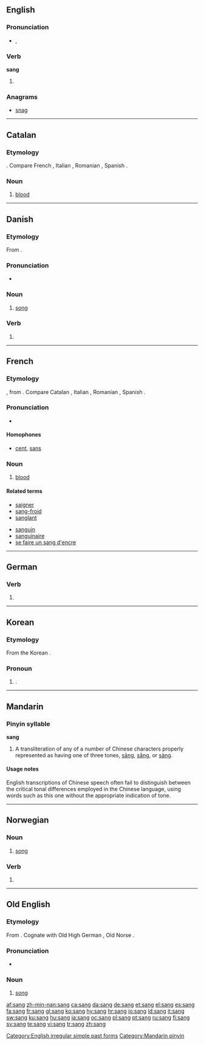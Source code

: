 {{see|Sang|sāng|sǎng|sàng|säng|sång|sáng}}
==English==

===Pronunciation===
* {{IPA|/sæŋ/}}, {{SAMPA|/"s{N/}}
*: {{rhymes|æŋ}}

===Verb===
'''sang'''

# {{simple past of|[[sing]]}}

===Anagrams===
* [[snag]]

[[Category:English irregular simple past forms]]

----

==Catalan==

===Etymology===
{{L.|ca}} {{term|sanguis|lang=ca}}. Compare French {{term|sang|lag=fr}}, Italian {{term|sangue|lang=it}}, Romanian {{term|sânge|lang=ro}}, Spanish {{term|sangre|lang=es}}.

===Noun===
{{ca-noun|f|sangs}}

# [[blood]]

----

==Danish==

===Etymology===
From {{etyl|non|da}} {{term|sǫngr|lang=non}}.

===Pronunciation===
* {{audio|Da-sang.ogg|audio}}

===Noun===
{{infl|da|noun}}

# [[song]]

===Verb===
{{infl|da|verb form}}

# {{form of|past tense|[[synge]]}}

----

==French==

===Etymology===
{{OF.|fr}}, from {{L.|fr}} {{term|sanguis|lang=fro}}. Compare Catalan {{term|sang|lang=ca}}, Italian {{term|sangue|lang=it}}, Romanian {{term|sânge|lang=ro}}, Spanish {{term|sangre|lang=es}}.

===Pronunciation===
* {{IPA|/sɑ̃/}}

====Homophones====
* [[cent]], [[sans]]

===Noun===
{{fr-noun|m}}

# [[blood]]

====Related terms====
{{top2}}
* [[saigner]]
* [[sang-froid]]
* [[sanglant]]
{{mid2}}
* [[sanguin]]
* [[sanguinaire]]
* [[se faire un sang d'encre]]
{{bottom}}

----

==German==

===Verb===
{{infl|de|verb form}}

# {{form of|past tense|[[singen]]}}

----

==Korean==

===Etymology===
From the Korean {{term|||tr=sang|a beautiful face|lang=ko}}.

===Pronoun===
{{infl|ko|pronoun}}

# {{given name|male||ko:}}.

----

==Mandarin==

===Pinyin syllable===
'''sang'''

# A transliteration of any of a number of Chinese characters properly represented as having one of three tones, [[sāng]], [[sǎng]], or [[sàng]].

====Usage notes====
English transcriptions of Chinese speech often fail to distinguish between the critical tonal differences employed in the Chinese language, using words such as this one without the appropriate indication of tone.

[[Category:Mandarin pinyin]]

----

==Norwegian==

===Noun===
{{no-noun-m1|sang}}

# [[song]]

===Verb===
{{infl|no|verb form}}

# {{form of|past tense|[[synge]]}}

----

==Old English==

===Etymology===
From {{proto|Germanic|sangwaz|lang=ang}}. Cognate with Old High German {{term|sanc|lang=goh}}, Old Norse {{term|sǫngr|lang=non}}.

===Pronunciation===
* {{IPA|/sɑŋg/}}

===Noun===
{{ang-noun|g=m|pl=sangas}}

# [[song]]

[[af:sang]]
[[zh-min-nan:sang]]
[[ca:sang]]
[[da:sang]]
[[de:sang]]
[[et:sang]]
[[el:sang]]
[[es:sang]]
[[fa:sang]]
[[fr:sang]]
[[gl:sang]]
[[ko:sang]]
[[hy:sang]]
[[hr:sang]]
[[io:sang]]
[[id:sang]]
[[it:sang]]
[[sw:sang]]
[[ku:sang]]
[[hu:sang]]
[[ja:sang]]
[[oc:sang]]
[[pl:sang]]
[[pt:sang]]
[[ru:sang]]
[[fi:sang]]
[[sv:sang]]
[[te:sang]]
[[vi:sang]]
[[tr:sang]]
[[zh:sang]]